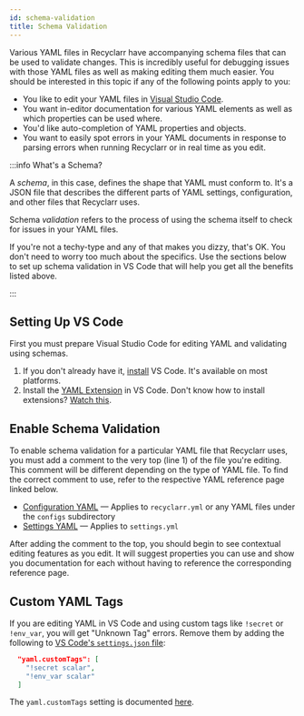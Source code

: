 ```yaml
---
id: schema-validation
title: Schema Validation
---
```


Various YAML files in Recyclarr have accompanying schema files that can be used to validate changes.
This is incredibly useful for debugging issues with those YAML files as well as making editing them
much easier. You should be interested in this topic if any of the following points apply to you:

- You like to edit your YAML files in [Visual Studio Code](https://code.visualstudio.com/).
- You want in-editor documentation for various YAML elements as well as which properties can be used
  where.
- You'd like auto-completion of YAML properties and objects.
- You want to easily spot errors in your YAML documents in response to parsing errors when running
  Recyclarr or in real time as you edit.

:::info What's a Schema?

A *schema*, in this case, defines the shape that YAML must conform to. It's a JSON file that
describes the different parts of YAML settings, configuration, and other files that Recyclarr uses.

Schema *validation* refers to the process of using the schema itself to check for issues in your
YAML files.

If you're not a techy-type and any of that makes you dizzy, that's OK. You don't need to worry too
much about the specifics. Use the sections below to set up schema validation in VS Code that will
help you get all the benefits listed above.

:::

## Setting Up VS Code

First you must prepare Visual Studio Code for editing YAML and validating using schemas.

1. If you don't already have it, [install][vs-code-setup] VS Code. It's available on most platforms.
1. Install the [YAML Extension][yaml] in VS Code. Don't know how to install extensions? [Watch
   this][vs-code-ext-inst].

## Enable Schema Validation

To enable schema validation for a particular YAML file that Recyclarr uses, you must add a comment
to the very top (line 1) of the file you're editing. This comment will be different depending on the
type of YAML file. To find the correct comment to use, refer to the respective YAML reference page
linked below.

- [Configuration YAML] — Applies to `recyclarr.yml` or any YAML files under the `configs`
  subdirectory
- [Settings YAML] — Applies to `settings.yml`

After adding the comment to the top, you should begin to see contextual editing features as you
edit. It will suggest properties you can use and show you documentation for each without having to
reference the corresponding reference page.

## Custom YAML Tags

If you are editing YAML in VS Code and using custom tags like `!secret` or `!env_var`, you will get
"Unknown Tag" errors. Remove them by adding the following to [VS Code's `settings.json`
file][vs-code-settings]:

```json
  "yaml.customTags": [
    "!secret scalar",
    "!env_var scalar"
  ]
```

The `yaml.customTags` setting is documented [here][custom-tags].

[vs-code-settings]: https://code.visualstudio.com/docs/getstarted/settings
[vs-code-setup]: https://code.visualstudio.com/docs/setup/setup-overview
[vs-code-ext-inst]: https://code.visualstudio.com/learn/get-started/extensions
[yaml]: https://marketplace.visualstudio.com/items?itemName=redhat.vscode-yaml
[Configuration YAML]: /yaml/config-reference/index.md#schema
[Settings YAML]: /yaml/settings-reference/index.md#schema
[custom-tags]: https://github.com/redhat-developer/vscode-yaml#extension-settings
